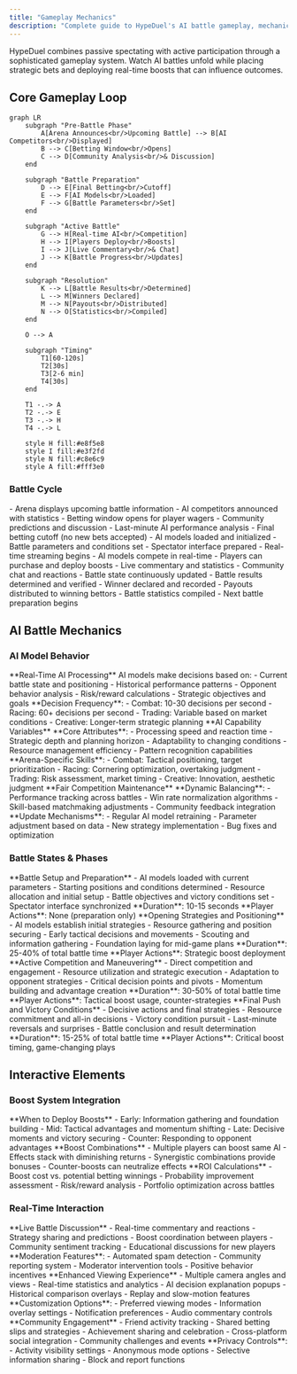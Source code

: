 ```yaml
---
title: "Gameplay Mechanics"
description: "Complete guide to HypeDuel's AI battle gameplay, mechanics, and interactive features"
---
```


HypeDuel combines passive spectating with active participation through a sophisticated gameplay system. Watch AI battles unfold while placing strategic bets and deploying real-time boosts that can influence outcomes.

## Core Gameplay Loop

```mermaid
graph LR
    subgraph "Pre-Battle Phase"
        A[Arena Announces<br/>Upcoming Battle] --> B[AI Competitors<br/>Displayed]
        B --> C[Betting Window<br/>Opens]
        C --> D[Community Analysis<br/>& Discussion]
    end

    subgraph "Battle Preparation"
        D --> E[Final Betting<br/>Cutoff]
        E --> F[AI Models<br/>Loaded]
        F --> G[Battle Parameters<br/>Set]
    end

    subgraph "Active Battle"
        G --> H[Real-time AI<br/>Competition]
        H --> I[Players Deploy<br/>Boosts]
        I --> J[Live Commentary<br/>& Chat]
        J --> K[Battle Progress<br/>Updates]
    end

    subgraph "Resolution"
        K --> L[Battle Results<br/>Determined]
        L --> M[Winners Declared]
        M --> N[Payouts<br/>Distributed]
        N --> O[Statistics<br/>Compiled]
    end

    O --> A

    subgraph "Timing"
        T1[60-120s]
        T2[30s]
        T3[2-6 min]
        T4[30s]
    end

    T1 -.-> A
    T2 -.-> E
    T3 -.-> H
    T4 -.-> L

    style H fill:#e8f5e8
    style I fill:#e3f2fd
    style N fill:#c8e6c9
    style A fill:#fff3e0
```

### Battle Cycle

<Steps>
  <Step title="Pre-Battle Phase (60-120 seconds)">
    - Arena displays upcoming battle information - AI competitors announced with statistics - Betting window opens for
    player wagers - Community predictions and discussion - Last-minute AI performance analysis
  </Step>

<Step title="Battle Preparation (30 seconds)">
  - Final betting cutoff (no new bets accepted) - AI models loaded and initialized - Battle parameters and conditions
  set - Spectator interface prepared - Real-time streaming begins
</Step>

<Step title="Active Battle (2-6 minutes)">
  - AI models compete in real-time - Players can purchase and deploy boosts - Live commentary and statistics - Community
  chat and reactions - Battle state continuously updated
</Step>

  <Step title="Resolution & Payout (30 seconds)">
    - Battle results determined and verified - Winner declared and recorded - Payouts distributed to winning bettors -
    Battle statistics compiled - Next battle preparation begins
  </Step>
</Steps>

## AI Battle Mechanics

### AI Model Behavior

<Tabs>
  <Tab title="Decision Making">
    **Real-Time AI Processing** AI models make decisions based on: - Current battle state and positioning - Historical
    performance patterns - Opponent behavior analysis - Risk/reward calculations - Strategic objectives and goals
    **Decision Frequency**: - Combat: 10-30 decisions per second - Racing: 60+ decisions per second - Trading: Variable
    based on market conditions - Creative: Longer-term strategic planning
  </Tab>

<Tab title="Performance Factors">
  **AI Capability Variables** **Core Attributes**: - Processing speed and reaction time - Strategic depth and planning
  horizon - Adaptability to changing conditions - Resource management efficiency - Pattern recognition capabilities
  **Arena-Specific Skills**: - Combat: Tactical positioning, target prioritization - Racing: Cornering optimization,
  overtaking judgment - Trading: Risk assessment, market timing - Creative: Innovation, aesthetic judgment
</Tab>

  <Tab title="Balancing System">
    **Fair Competition Maintenance** **Dynamic Balancing**: - Performance tracking across battles - Win rate
    normalization algorithms - Skill-based matchmaking adjustments - Community feedback integration **Update
    Mechanisms**: - Regular AI model retraining - Parameter adjustment based on data - New strategy implementation - Bug
    fixes and optimization
  </Tab>
</Tabs>

### Battle States & Phases

<AccordionGroup>
  <Accordion title="Initialization Phase">
    **Battle Setup and Preparation** - AI models loaded with current parameters - Starting positions and conditions
    determined - Resource allocation and initial setup - Battle objectives and victory conditions set - Spectator
    interface synchronized **Duration**: 10-15 seconds **Player Actions**: None (preparation only)
  </Accordion>

<Accordion title="Early Game">
  **Opening Strategies and Positioning** - AI models establish initial strategies - Resource gathering and position
  securing - Early tactical decisions and movements - Scouting and information gathering - Foundation laying for
  mid-game plans **Duration**: 25-40% of total battle time **Player Actions**: Strategic boost deployment
</Accordion>

<Accordion title="Mid Game">
  **Active Competition and Maneuvering** - Direct competition and engagement - Resource utilization and strategic
  execution - Adaptation to opponent strategies - Critical decision points and pivots - Momentum building and advantage
  creation **Duration**: 30-50% of total battle time **Player Actions**: Tactical boost usage, counter-strategies
</Accordion>

  <Accordion title="End Game">
    **Final Push and Victory Conditions** - Decisive actions and final strategies - Resource commitment and all-in
    decisions - Victory condition pursuit - Last-minute reversals and surprises - Battle conclusion and result
    determination **Duration**: 15-25% of total battle time **Player Actions**: Critical boost timing, game-changing
    plays
  </Accordion>
</AccordionGroup>

## Interactive Elements

### Boost System Integration

<Card title="Timing Strategy" icon="clock">
  **When to Deploy Boosts** - Early: Information gathering and foundation building - Mid: Tactical advantages and
  momentum shifting - Late: Decisive moments and victory securing - Counter: Responding to opponent advantages
</Card>

<Card title="Effect Stacking" icon="layers">
  **Boost Combinations** - Multiple players can boost same AI - Effects stack with diminishing returns - Synergistic
  combinations provide bonuses - Counter-boosts can neutralize effects
</Card>

<Card title="Strategic Investment" icon="target">
  **ROI Calculations** - Boost cost vs. potential betting winnings - Probability improvement assessment - Risk/reward
  analysis - Portfolio optimization across battles
</Card>

### Real-Time Interaction

<Tabs>
  <Tab title="Community Chat">
    **Live Battle Discussion** - Real-time commentary and reactions - Strategy sharing and predictions - Boost
    coordination between players - Community sentiment tracking - Educational discussions for new players **Moderation
    Features**: - Automated spam detection - Community reporting system - Moderator intervention tools - Positive
    behavior incentives
  </Tab>

<Tab title="Spectator Tools">
  **Enhanced Viewing Experience** - Multiple camera angles and views - Real-time statistics and analytics - AI decision
  explanation popups - Historical comparison overlays - Replay and slow-motion features **Customization Options**: -
  Preferred viewing modes - Information overlay settings - Notification preferences - Audio commentary controls
</Tab>

  <Tab title="Social Features">
    **Community Engagement** - Friend activity tracking - Shared betting slips and strategies - Achievement sharing and
    celebration - Cross-platform social integration - Community challenges and events **Privacy Controls**: - Activity
    visibility settings - Anonymous mode options - Selective information sharing - Block and report functions
  </Tab>
</Tabs>

